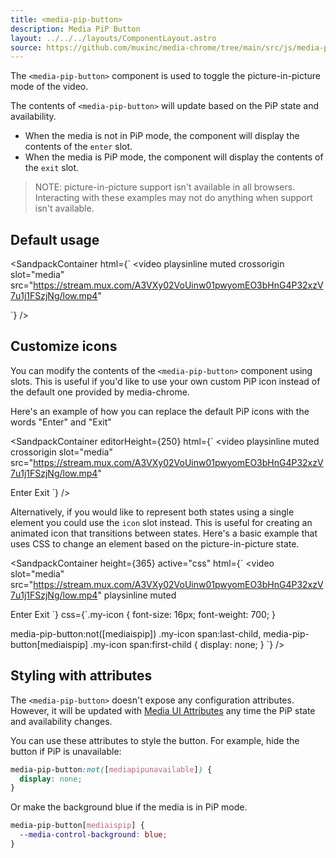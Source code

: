 ```yaml
---
title: <media-pip-button>
description: Media PiP Button
layout: ../../../layouts/ComponentLayout.astro
source: https://github.com/muxinc/media-chrome/tree/main/src/js/media-pip-button.js
---
```



The `<media-pip-button>` component is used to toggle the picture-in-picture mode of the video.

The contents of `<media-pip-button>` will update based on the PiP state and availability.
- When the media is not in PiP mode, the component will display the contents of the `enter` slot.
- When the media is PiP mode, the component will display the contents of the `exit` slot.

> NOTE: picture-in-picture support isn't available in all browsers. Interacting with these examples may not do anything when support isn't available.

## Default usage

<SandpackContainer
  html={`<media-controller defaultsubtitles>
  <video
    playsinline muted crossorigin
    slot="media"
    src="https://stream.mux.com/A3VXy02VoUinw01pwyomEO3bHnG4P32xzV7u1j1FSzjNg/low.mp4"
  ></video>
  <media-pip-button></media-pip-button>
</media-controller>`}
/>

## Customize icons

You can modify the contents of the `<media-pip-button>` component using slots. This is useful if you'd like to use your own custom PiP icon instead of the default one provided by media-chrome.

Here's an example of how you can replace the default PiP icons with the words "Enter" and "Exit"

<SandpackContainer
  editorHeight={250}
  html={`<media-controller defaultsubtitles>
  <video
    playsinline muted crossorigin
    slot="media"
    src="https://stream.mux.com/A3VXy02VoUinw01pwyomEO3bHnG4P32xzV7u1j1FSzjNg/low.mp4"
  ></video>
  <media-pip-button>
    <span slot="enter">Enter</span>
    <span slot="exit">Exit</span>
  </media-pip-button>
</media-controller>`}
/>

Alternatively, if you would like to represent both states using a single element you could use the `icon` slot instead. This is useful for creating an animated icon that transitions between states. Here's a basic example that uses CSS to change an element based on the picture-in-picture state.

<SandpackContainer
  height={365}
  active="css"
  html={`<media-controller>
  <video
    slot="media"
    src="https://stream.mux.com/A3VXy02VoUinw01pwyomEO3bHnG4P32xzV7u1j1FSzjNg/low.mp4"
    playsinline
    muted
  ></video>
  <media-pip-button>
    <span class="my-icon" slot="icon">
      <span>Enter</span>
      <span>Exit</span>
    </span>
  </media-pip-button>
</media-controller>`}
css={`.my-icon {
  font-size: 16px;
  font-weight: 700;
}

media-pip-button:not([mediaispip]) .my-icon span:last-child,
media-pip-button[mediaispip] .my-icon span:first-child {
  display: none;
}
`}
/>

## Styling with attributes

The `<media-pip-button>` doesn't expose any configuration attributes.
However, it will be updated with [Media UI Attributes](#media-ui-attributes) any time the PiP state and availability changes.

You can use these attributes to style the button. For example, hide the button if PiP is unavailable:

```css
media-pip-button:not([mediapipunavailable]) {
  display: none;
}
```
Or make the background blue if the media is in PiP mode.
```css
media-pip-button[mediaispip] {
  --media-control-background: blue;
}
```
